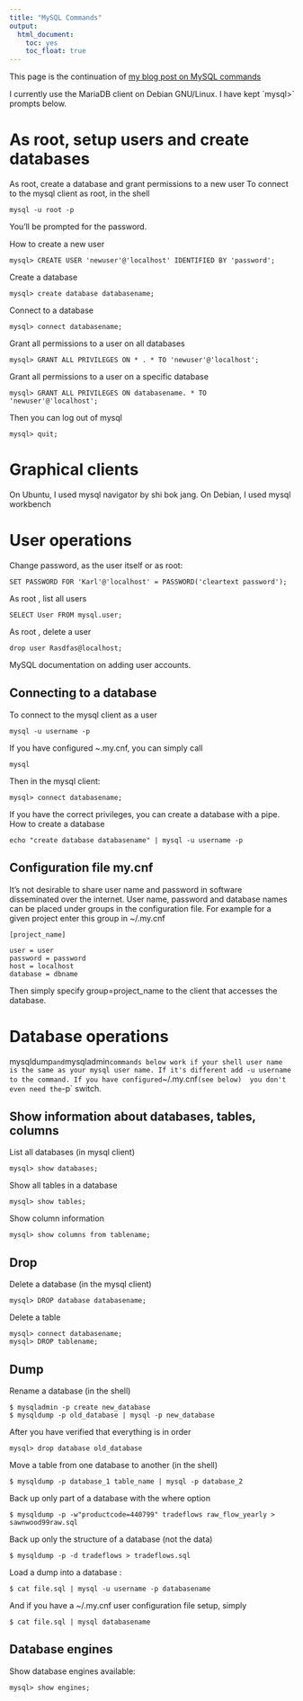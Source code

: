 ```yaml
---
title: "MySQL Commands"
output: 
  html_document: 
    toc: yes
    toc_float: true
---
```


This page is the continuation of [my blog post on MySQL commands](https://paulremote.blogspot.de/2013/12/mysql-commands.html)

I currently use the MariaDB client on Debian GNU/Linux.
I have kept `mysql>̀  prompts below. 

# As root, setup users and create databases
 As root, create a database and grant permissions to a new user
To connect to the mysql client as root, in the shell

    mysql -u root -p 

You'll be prompted for the password.

How to create a new user

    mysql> CREATE USER 'newuser'@'localhost' IDENTIFIED BY 'password';

Create a database

    mysql> create database databasename;

Connect to a database

    mysql> connect databasename;

Grant all permissions to a user on all databases

    mysql> GRANT ALL PRIVILEGES ON * . * TO 'newuser'@'localhost';

Grant all permissions to a user on a specific database

    mysql> GRANT ALL PRIVILEGES ON databasename. * TO 'newuser'@'localhost';

Then you can log out of mysql

    mysql> quit;


# Graphical clients
On Ubuntu, I used mysql navigator by shi bok jang.
On Debian, I used  mysql workbench


# User operations
Change password, as the user itself or as root:

    SET PASSWORD FOR 'Karl'@'localhost' = PASSWORD('cleartext password');

As root , list all users

    SELECT User FROM mysql.user;

As root , delete a user

    drop user Rasdfas@localhost;

MySQL documentation on adding user accounts.


## Connecting to a database

To connect to the mysql client as a user

    mysql -u username -p 

If you have configured ~.my.cnf, you can simply call

    mysql

Then in the mysql client:

    mysql> connect databasename;

If you have the correct privileges, you can create a database with a pipe. How to create a database

    echo "create database databasename" | mysql -u username -p 

## Configuration file my.cnf
It's not desirable to share user name and password in software disseminated over the internet. User name, password and database names can be placed under groups in the configuration file. For example for a given project enter this group in ~/.my.cnf

    [project_name]

    user = user
    password = password
    host = localhost
    database = dbname

Then simply specify group=project_name to the client that accesses the database. 

# Database operations

mysqldump` and `mysqladmin` commands below work if your shell user name is the same as your mysql user name. If it's different add -u username to the command.
If you have configured `~/.my.cnf` (see below)  you don't even need the `-p` switch.


## Show information about databases, tables, columns

List all databases (in mysql client)

    mysql> show databases; 

Show all tables in a database

    mysql> show tables;

Show column information

    mysql> show columns from tablename;

## Drop

Delete a database (in the mysql client)

    mysql> DROP database databasename;

Delete a table 

    mysql> connect databasename;
    mysql> DROP tablename;

## Dump

Rename a database  (in the shell)

    $ mysqladmin -p create new_database
    $ mysqldump -p old_database | mysql -p new_database

After you have verified that everything is in order

    mysql> drop database old_database

Move a table from one database to another (in the shell)

    $ mysqldump -p database_1 table_name | mysql -p database_2 

Back up only part of a database with the where option

    $ mysqldump -p -w"productcode=440799" tradeflows raw_flow_yearly > sawnwood99raw.sql

Back up only the structure of a database (not the data)

    $ mysqldump -p -d tradeflows > tradeflows.sql

Load a dump into a database :

    $ cat file.sql | mysql -u username -p databasename

And if you have a ~/.my.cnf user configuration file setup, simply

    $ cat file.sql | mysql databasename


## Database engines

Show database engines available:

    mysql> show engines;

